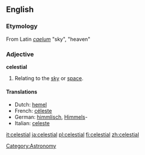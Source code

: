 ==English==

===Etymology===
From Latin ''[[caelum]]'' "sky", "heaven"

===Adjective===
'''celestial''' {{notcomparable}}

# Relating to the [[sky]] or [[space]].

====Translations====
{{top}}
*Dutch: [[hemel]]
*French: [[céleste]]
*German: [[himmlisch]], [[Himmel]]s-
*Italian: [[celeste]]
{{mid}}
{{bottom}}

[[Category:Astronomy]]

[[it:celestial]]
[[ja:celestial]]
[[pl:celestial]]
[[fi:celestial]]
[[zh:celestial]]